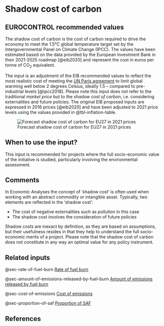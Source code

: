 # Shadow cost of carbon {#sec-shadow-cost-of-carbon}

## EUROCONTROL recommended values

The shadow cost of carbon is the cost of carbon required to drive the economy to meet the 1.5°C global temperature target set by the Intergovernmental Panel on Climate Change (IPCC). The values have been estimated based on the data provided by the European Investment Bank in their 2021-2025 roadmap [@eib2020] and represent the cost in euros per tonne of CO~2~ equivalent.

The input is an adjustment of the EIB recommended values to reflect the most realistic cost of meeting the [UN Paris agreement](https://unfccc.int/process-and-meetings/the-paris-agreement/the-paris-agreement) to limit global warming well below 2 degrees Celsius, ideally 1.5 -- compared to pre-industrial levels [@ipcc2018]. Please note this input does not refer to the traditional _market price_ but to the _shadow cost of carbon_, i.e. considering externalities and future policies. The original EIB proposed inputs are expressed in 2016 prices [@eib2020] and have been adjusted to 2021 price levels using the values provided in @tbl-inflation-table.

![Forecast shadow cost of carbon for EU27 in 2021 prices](figures/cost_of_carbon.png){#fig-cost-of-carbon}

## When to use the input?

This input is recommended for projects where the full socio-economic value of the initiative is studied, particularly involving the environmental assessment.

## Comments

In Economic Analyses the concept of 'shadow cost' is often used when working with an abstract commodity or intangible asset. Typically, two elements are reflected in the 'shadow cost':

* The cost of negative externalities such as pollution in this case
* The shadow cost involves the consideration of future policies

Shadow costs are inexact by definition, as they are based on assumptions, but their usefulness resides in that they help to understand the full socio-economic merits of a project. Please note that the shadow cost of carbon does not constitute in any way an optimal value for any policy instrument.

## Related inputs

@sec-rate-of-fuel-burn [Rate of fuel burn](#sec-rate-of-fuel-burn)

@sec-amount-of-emissions-released-by-fuel-burn [Amount of emissions released by fuel burn](#sec-amount-of-emissions-released-by-fuel-burn)

@sec-cost-of-emissions [Cost of emissions](#sec-cost-of-emissions)

@sec-proportion-of-saf [Proportion of SAF](#sec-proportion-of-saf)

## References
